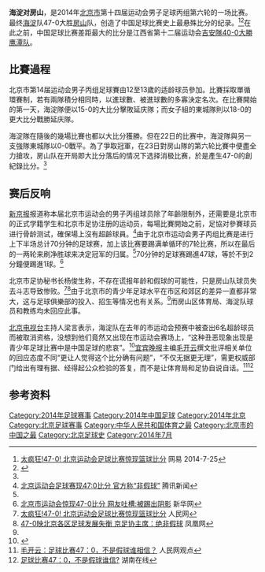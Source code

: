 {{newsrelease|time=2014-07-30T03:27:13+00:00}}
{{infobox football match
| title                   = 
| image                   = 
| event                   = 北京市第14届运动会男子丙组第六轮
| team1                   = [[海淀|海淀]]
| team1score              = 47
| team2                   = [[房山|房山]]
| team2score              = 0
| details                 = 
| date                    = 2014年7月23日
| stadium                 = 东城区一足球场
| city                    = 北京
| man_of_the_match1a      = 
| man_of_the_match1atitle = 
| man_of_the_match1b      = 
| man_of_the_match1btitle = 
| referee                 = 
| attendance              = 
| weather                 = 
}}

'''海淀对房山'''，是2014年[[北京市|北京市]]第十四届运动会男子足球丙组第六轮的一场比赛。最终[[海淀|海淀]]队47-0大胜[[房山|房山]]队，创造了中国足球比赛史上最悬殊比分的纪录。<ref>[http://sports.163.com/14/0725/01/A1VA3H4300051C8L.html#p=7H7DIUD60B6P0005 太疯狂!47-0! 北京运动会足球比赛惊现篮球比分] {{Wayback|url=http://sports.163.com/14/0725/01/A1VA3H4300051C8L.html#p=7H7DIUD60B6P0005 |date=20140728103144 }} 网易 2014-7-25</ref><ref>{{cite web|url=http://udn.com/NEWS/MAINLAND/MAI2/8829422.shtml|title=47：0！ 北京少年足球賽爆踢假球|publisher=|accessdate=2014-07-30|archive-date=2014-08-08|archive-url=https://web.archive.org/web/20140808040147/http://udn.com/NEWS/MAINLAND/MAI2/8829422.shtml|dead-url=no}}</ref>在此之前，中国足球比赛差距最大的比分是江西省第十二届运动会[[吉安_40-0_鹰潭|吉安隊40-0大勝鹰潭队]]。

==比賽過程==
北京市第14届运动会男子丙组足球賽由12至13歲的适龄球员參加。比賽採取單循環賽制，若有兩隊積分相同時，以進球數、被進球數的多寡決定名次。在比賽開始的第一天，海淀隊便以15-0的大比分擊敗延庆隊；而女子組的東城隊則以18-0的更大比分戰勝延庆隊。

海淀隊在隨後的幾場比賽也都以大比分獲勝。但在22日的比赛中，海淀隊與另一支強隊東城隊以0-0戰平。為了爭取冠軍，在23日對房山隊的第六轮比賽中便盡全力搶攻，房山队在开局即大比分落后的情况下选择消极比赛，於是產生47-0的創紀錄比分。<ref name=haikou />

==赛后反响==
[[新京报|新京报]]报道称本届北京市运动会的男子丙组球员除了年齡限制外，还需要是北京市的正式学籍学生和北京市足协注册的运动员，每場比賽開始之前，足協对參賽球员进行骨龄测试，確保場上沒有超齡球員。<ref name="TX">[http://news.qq.com/a/20140726/001146.htm 北京运动会足球赛现47:0比分 官方称“非假球”] {{Wayback|url=http://news.qq.com/a/20140726/001146.htm |date=20140729063733 }} 腾讯新闻</ref>由于北京市运动会男子丙组比赛是进行上下半场总计70分钟的足球赛，加上该比赛要踢满单循环的7轮比赛，所以在最后的一两轮来刷净胜球来决定冠军的归属。<ref name="TX" />70分钟的足球赛踢進47球，等於不到2分鐘便踢進1球。<ref>[http://news.xinhuanet.com/sports/2014-07/25/c_126795941.htm 北京市运动会惊现47-0比分 网友吐槽:被踢出阴影] 新华网</ref>

北京市足协秘书长杨俊生称，不存在谎报年龄和假球的可能性，只是房山队球员失去斗志导致惨败。<ref>[http://gd.people.com.cn/n/2014/0725/c123932-21783654.html 太疯狂!47-0! 北京运动会足球比赛惊现篮球比分] {{Wayback|url=http://gd.people.com.cn/n/2014/0725/c123932-21783654.html |date=20140808025233 }} 人民网</ref><ref>[http://sports.ifeng.com/gnzq/detail_2014_07/26/37527473_0.shtml 47-0映北京各区足球发展失衡 京足协主席：绝非假球] {{Wayback|url=http://sports.ifeng.com/gnzq/detail_2014_07/26/37527473_0.shtml |date=20140727123258 }} 凤凰网</ref>由于北京市的青少年足球水平在市区和郊区的差异一直都非常大，这与足球俱樂部的投入、招生等情况也有关系。<ref name="TX" />而房山区体育局、海淀队球员和教练均未回应此事。

[[北京电视台|北京电视台]]主持人梁言表示，海淀队在去年的市运动会预赛中被查出6名超龄球员而被取消资格，没想到他们竟然又出现在市运动会赛场上，“这种丑恶现象出现是青少年足球比赛中是中国足球的悲哀”。<ref name=haikou>{{cite news |title=47∶0，篮球比赛？足球比赛！ |url=http://szb.hkwb.net/szb/html/2014-07/26/content_16259.htm |work=海口晚报 |date=2014-07-26 |location=海口 |page=8A}}</ref>[[宜宾晚报|宜宾晚报]]主编[[毛开云|毛开云]]撰文批评相关单位的回应态度不同“更让人觉得这个比分确有问题”，“不仅无据更无理”，需更权威部门给出有理有据、经得起公众检验的答复，而不是让体育局和足协自说自话。<ref>[http://opinion.people.com.cn/n/2014/0727/c159301-25348765.html 毛开云：足球比赛47：0，不是假球谁相信？] 人民网观点</ref><ref>[http://opinion.voc.com.cn/article/201407/201407280927457186.html 足球比赛47：0，不是假球谁信?] {{Wayback|url=http://opinion.voc.com.cn/article/201407/201407280927457186.html |date=20140808031452 }} 湖南在线</ref>

==参考资料==
{{reflist}}

[[Category:2014年足球赛事|Category:2014年足球赛事]]
[[Category:2014年中国足球|Category:2014年中国足球]]
[[Category:2014年北京|Category:2014年北京]]
[[Category:北京足球赛事|Category:北京足球赛事]]
[[Category:中华人民共和国体育之最|Category:中华人民共和国体育之最]]
[[Category:北京市的中国之最|Category:北京市的中国之最]]
[[Category:北京足球史|Category:北京足球史]]
[[Category:2014年7月|Category:2014年7月]]